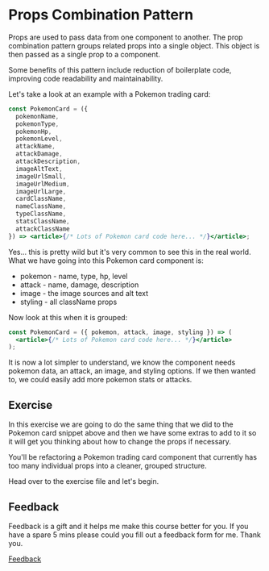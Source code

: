 
<Meta title="Lessons/🥉 Bronze/Props Combination Pattern/01-Lesson" />

# Props Combination Pattern

Props are used to pass data from one component to another. The prop combination pattern groups related props into a single object. This object is then passed as a single prop to a component.

Some benefits of this pattern include reduction of boilerplate code, improving code readability and maintainability.

Let's take a look at an example with a Pokemon trading card:

```jsx
const PokemonCard = ({
  pokemonName,
  pokemonType,
  pokemonHp,
  pokemonLevel,
  attackName,
  attackDamage,
  attackDescription,
  imageAltText,
  imageUrlSmall,
  imageUrlMedium,
  imageUrlLarge,
  cardClassName,
  nameClassName,
  typeClassName,
  statsClassName,
  attackClassName
}) => <article>{/* Lots of Pokemon card code here... */}</article>;
```

Yes... this is pretty wild but it's very common to see this in the real world. What we have going into this Pokemon card component is:

- pokemon - name, type, hp, level
- attack - name, damage, description  
- image - the image sources and alt text
- styling - all className props

Now look at this when it is grouped:

```jsx
const PokemonCard = ({ pokemon, attack, image, styling }) => (
  <article>{/* Lots of Pokemon card code here... */}</article>
);
```

It is now a lot simpler to understand, we know the component needs pokemon data, an attack, an image, and styling options. If we then wanted to, we could easily add more pokemon stats or attacks.

## Exercise

In this exercise we are going to do the same thing that we did to the Pokemon card snippet above and then we have some extras to add to it so it will get you thinking about how to change the props if necessary.

You'll be refactoring a Pokemon trading card component that currently has too many individual props into a cleaner, grouped structure.

Head over to the exercise file and let's begin.

## Feedback

Feedback is a gift and it helps me make this course better for you. If you have a spare 5 mins please could you fill out a feedback form for me. Thank you.

[Feedback](https://github.com/code-mattclaffey/react-design-patterns/issues/new)
